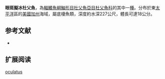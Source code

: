 {{Speciesbox
| name = 眼斑擬冰杜父魚
| image = 
| image_width = 250px
| status = NE
| status_system = IUCN3.1
| genus = Icelinus
| species = oculatus
| authority = [[Gilbert|Gilbert]], 1890
| synonyms = 
}}
'''眼斑擬冰杜父魚'''，為[[輻鰭魚綱|輻鰭魚綱]][[鮋形目|鮋形目]][[杜父魚亞目|杜父魚亞目]][[杜父魚科|杜父魚科]]的其中一[[種|種]]。分布於東[[太平洋|太平洋]]區的[[美國|美國]][[加州|加州]]海域，屬底棲魚類，深度約水深227公尺，體長可達18公分。

==参考文献==
*{{FishBase_species|genus=Icelinus|species=oculatus|year=2011|month=12}}

== 扩展阅读 ==
{{refbegin}}
{{wikispecies-inline|Icelinus oculatus|眼斑擬冰杜父魚}}
{{refend}}
{{Taxonbar|from=Q2657225}}

[[Category:擬冰杜父魚屬|oculatus]]


{{鮋形目小作品}}